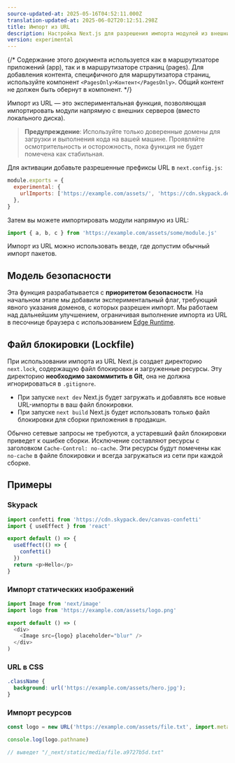 ```yaml
---
source-updated-at: 2025-05-16T04:52:11.000Z
translation-updated-at: 2025-06-02T20:12:51.298Z
title: Импорт из URL
description: Настройка Next.js для разрешения импорта модулей из внешних URL-адресов.
version: experimental
---
```


{/* Содержание этого документа используется как в маршрутизаторе приложений (app), так и в маршрутизаторе страниц (pages). Для добавления контента, специфичного для маршрутизатора страниц, используйте компонент `<PagesOnly>Контент</PagesOnly>`. Общий контент не должен быть обернут в компонент. */}

Импорт из URL — это экспериментальная функция, позволяющая импортировать модули напрямую с внешних серверов (вместо локального диска).

> **Предупреждение**: Используйте только доверенные домены для загрузки и выполнения кода на вашей машине. Проявляйте осмотрительность и осторожность, пока функция не будет помечена как стабильная.

Для активации добавьте разрешенные префиксы URL в `next.config.js`:

```js filename="next.config.js"
module.exports = {
  experimental: {
    urlImports: ['https://example.com/assets/', 'https://cdn.skypack.dev'],
  },
}
```

Затем вы можете импортировать модули напрямую из URL:

```js
import { a, b, c } from 'https://example.com/assets/some/module.js'
```

Импорт из URL можно использовать везде, где допустим обычный импорт пакетов.

## Модель безопасности

Эта функция разрабатывается с **приоритетом безопасности**. На начальном этапе мы добавили экспериментальный флаг, требующий явного указания доменов, с которых разрешен импорт. Мы работаем над дальнейшим улучшением, ограничивая выполнение импорта из URL в песочнице браузера с использованием [Edge Runtime](/docs/app/api-reference/edge).

## Файл блокировки (Lockfile)

При использовании импорта из URL Next.js создает директорию `next.lock`, содержащую файл блокировки и загруженные ресурсы.
Эту директорию **необходимо закоммитить в Git**, она не должна игнорироваться в `.gitignore`.

- При запуске `next dev` Next.js будет загружать и добавлять все новые URL-импорты в ваш файл блокировки.
- При запуске `next build` Next.js будет использовать только файл блокировки для сборки приложения в продакшн.

Обычно сетевые запросы не требуются, а устаревший файл блокировки приведет к ошибке сборки.
Исключение составляют ресурсы с заголовком `Cache-Control: no-cache`.
Эти ресурсы будут помечены как `no-cache` в файле блокировки и всегда загружаться из сети при каждой сборке.

## Примеры

### Skypack

```js
import confetti from 'https://cdn.skypack.dev/canvas-confetti'
import { useEffect } from 'react'

export default () => {
  useEffect(() => {
    confetti()
  })
  return <p>Hello</p>
}
```

### Импорт статических изображений

```js
import Image from 'next/image'
import logo from 'https://example.com/assets/logo.png'

export default () => (
  <div>
    <Image src={logo} placeholder="blur" />
  </div>
)
```

### URL в CSS

```css
.className {
  background: url('https://example.com/assets/hero.jpg');
}
```

### Импорт ресурсов

```js
const logo = new URL('https://example.com/assets/file.txt', import.meta.url)

console.log(logo.pathname)

// выведет "/_next/static/media/file.a9727b5d.txt"
```
